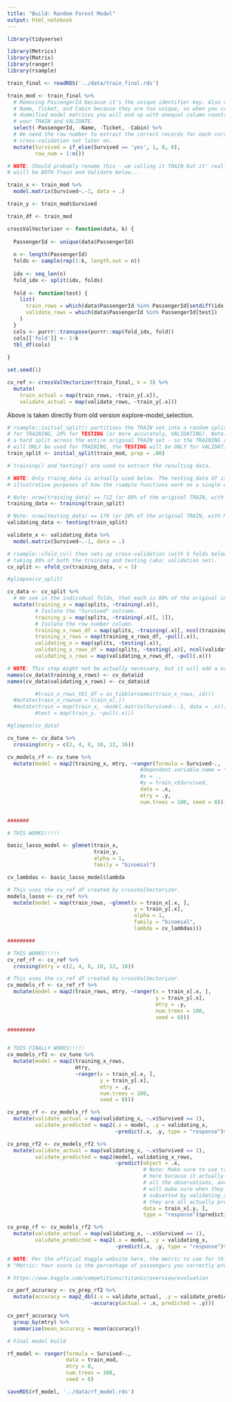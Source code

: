 ```yaml
---
title: "Build: Random Forest Model"
output: html_notebook
---
```


```r

library(tidyverse)

library(Metrics)
library(Matrix)
library(ranger)
library(rsample)

```


```r
train_final <- readRDS('../data/train_final.rds')

train_mod <- train_final %>% 
  # Removing PassengerId because it's the unique identifier key. Also removing
  # Name, Ticket, and Cabin because they are too unique, so when you create
  # dummified model matrices you will end up with unequal column counts between
  # your TRAIN and VALIDATE.
  select(-PassengerId, -Name, -Ticket, -Cabin) %>% 
  # We need the row number to extract the correct records for each corresponding
  # cross-validation set later on.
  mutate(Survived = if_else(Survived == 'yes', 1, 0, 0), 
         row_num = 1:n())
```


```r
# NOTE: Should probably rename this - we calling it TRAIN but it' really what
# wiill be BOTH Train and Validate below...

train_x <- train_mod %>% 
  model.matrix(Survived~.-1, data = .)

train_y <- train_mod$Survived

train_df <- train_mod 
```

```r

crossValVectorizer <- function(data, k) {
  
  PassengerId <- unique(data$PassengerId)
  
  n <- length(PassengerId)
  folds <- sample(rep(1:k, length.out = n))
  
  idx <- seq_len(n)
  fold_idx <- split(idx, folds)
  
  fold <- function(test) {
    list(
      train_rows = which(data$PassengerId %in% PassengerId[setdiff(idx, test)]),
      validate_rows = which(data$PassengerId %in% PassengerId[test])
    )
  }
  cols <- purrr::transpose(purrr::map(fold_idx, fold))
  cols[['fold']] <- 1:k
  tbl_df(cols)
  
}

```

```r

set.seed(1)

cv_ref <- crossValVectorizer(train_final, k = 3) %>% 
  mutate(
    train_actual = map(train_rows, ~train_y[.x]),
    validate_actual = map(validate_rows, ~train_y[.x]))

```



Above is taken directly from old version explore-model_selection.


##########




```r

# rsample::initial_split() partitions the TRAIN set into a random split - 80%
# for TRAINING, 20% for TESTING (or more accurately, VALIDATING). Note: This is
# a hard split across the entire original TRAIN set - so the TRAINING records
# will ONLY be used for TRAINING, the TESTING will be ONLY for VALIDATING.
train_split <- initial_split(train_mod, prop = .80)

# training() and testing() are used to extract the resulting data.

# NOTE: Only traing_data is actually used below. The testing_data df is just here for
# illustrative purposes of how the rsample functions work on a single df.

# Note: nrow(training_data) == 712 (or 80% of the original TRAIN, with N = 891)
training_data <- training(train_split)

# Note: nrow(testing_data) == 179 (or 20% of the original TRAIN, with N = 179)
validating_data <- testing(train_split)

validate_x <- validating_data %>% 
  model.matrix(Survived~.-1, data = .)
```


```r

# rsample::vfold_cv() then sets up cross-validation (with 5 folds below), by
# taking 80% of both the training and testing (aka: validation set).
cv_split <- vfold_cv(training_data, v = 5)

#glimpse(cv_split)
```


```r

cv_data <- cv_split %>% 
  # We see in the individual folds, that each is 80% of the original initial_split(). So in the "train" column, N = 569 is 80% of the 712 training total, and in the "validate" column, N = 143 is 80% of the 179 "testing" (validation) set.
  mutate(training_x = map(splits, ~training(.x)),
         # Isolate the "Survived" outcome.
         training_y = map(splits, ~training(.x)[, 1]),
         # Isolate the row number column.
         training_x_rows_df = map(splits, ~training(.x)[, ncol(training_data)]),
         training_x_rows = map(training_x_rows_df, ~pull(.x)),
         validating_x = map(splits, ~testing(.x)),
         validating_x_rows_df = map(splits, ~testing(.x)[, ncol(validating_data)]),
         validating_x_rows = map(validating_x_rows_df, ~pull(.x)))

# NOTE: This step might not be actually necessary, but it will add a name to each train_x_rows observation which is a little helpful.
names(cv_data$training_x_rows) <- cv_data$id
names(cv_data$validating_x_rows) <- cv_data$id

         #train_x_rows_tbl_df = as_tibble(names(train_x_rows, id)))
  #mutate(train_x_rownum = train_x[,])
  #mutate(train = map(train_x, ~model.matrix(Survived~.-1, data = .x)),
         #test = map(train_y, ~pull(.x)))

#glimpse(cv_data)
```


```r

cv_tune <- cv_data %>% 
  crossing(mtry = c(2, 4, 8, 10, 12, 16))

```


```r

cv_models_rf <- cv_tune %>% 
  mutate(model = map2(training_x, mtry, ~ranger(formula = Survived~.,
                                           #dependent.variable.name = "Survived",
                                           #x = .,
                                           #y = train_x$Survived,
                                           data = .x, 
                                           mtry = .y,
                                           num.trees = 100, seed = 8)))


#######

# THIS WORKS!!!!!

basic_lasso_model <- glmnet(train_x,
                            train_y,
                            alpha = 1,
                            family = "binomial")

cv_lambdas <- basic_lasso_model$lambda

# This uses the cv_ref df created by crossValVectorizer.
models_lasso <- cv_ref %>% 
  mutate(model = map(train_rows, ~glmnet(x = train_x[.x, ],
                                         y = train_y[.x],
                                         alpha = 1,
                                         family = "binomial",
                                         lambda = cv_lambdas)))

#########

# THIS WORKS!!!!!
cv_ref_rf <- cv_ref %>% 
  crossing(mtry = c(2, 4, 8, 10, 12, 16))

# This uses the cv_ref df created by crossValVectorizer.
cv_models_rf <- cv_ref_rf %>% 
  mutate(model = map2(train_rows, mtry, ~ranger(x = train_x[.x, ],
                                                y = train_y[.x],
                                                mtry = .y,
                                                num.trees = 100, 
                                                seed = 8)))

#########


# THIS FINALLY WORKS!!!!!
cv_models_rf2 <- cv_tune %>% 
  mutate(model = map2(training_x_rows, 
                      mtry, 
                      ~ranger(x = train_x[.x, ],
                              y = train_y[.x],
                              mtry = .y,
                              num.trees = 100, 
                              seed = 8)))

```

```r

cv_prep_rf <- cv_models_rf %>% 
  mutate(validate_actual = map(validating_x, ~.x$Survived == 1),
         validate_predicted = map2(.x = model, .y = validating_x,
                                   ~predict(.x, .y, type = "response")$predictions >= .5))

cv_prep_rf2 <- cv_models_rf2 %>% 
  mutate(validate_actual = map(validating_x, ~.x$Survived == 1),
         validate_predicted = map2(model, validating_x_rows,
                                   ~predict(object = .x, 
                                            # Note: Make sure to use train_x
                                            # here because it actually contains
                                            # all the observations, and this
                                            # will make sure when they are
                                            # subsetted by validating_x_rows,
                                            # they are all actually present.
                                            data = train_x[.y, ], 
                                            type = "response")$predictions >= .5))

cv_prep_rf <- cv_models_rf2 %>% 
  mutate(validate_actual = map(validating_x, ~.x$Survived == 1),
         validate_predicted = map2(.x = model, .y = validating_x,
                                   ~predict(.x, .y, type = "response")$predictions >= .5))

```

```r

# NOTE: Per the official Kaggle website here, the metric to use for this competition is Accuracy:
# "Metric: Your score is the percentage of passengers you correctly predict. This is known as accuracy."

# https://www.kaggle.com/competitions/titanic/overview/evaluation

cv_perf_accuracy <- cv_prep_rf2 %>% 
  mutate(accuracy = map2_dbl(.x = validate_actual, .y = validate_predicted,
                           ~accuracy(actual = .x, predicted = .y)))

cv_perf_accuracy %>% 
  group_by(mtry) %>% 
  summarise(mean_accuracy = mean(accuracy))

```


```r

# Final model build

rf_model <- ranger(formula = Survived~.,
                   data = train_mod,
                   mtry = 8,
                   num.trees = 100,
                   seed = 8)

```


```r

saveRDS(rf_model, '../data/rf_model.rds')

```



